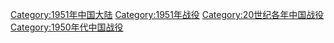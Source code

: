 [[Category:1951年中国大陆|Category:1951年中国大陆]]
[[Category:1951年战役|Category:1951年战役]]
[[Category:20世纪各年中国战役|Category:20世纪各年中国战役]]
[[Category:1950年代中国战役|Category:1950年代中国战役]]